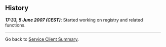 == History ==

'''''17:33, 5 June 2007 (CEST)''''': Started working on registry and related functions.


----
Go back to [[Summer of Code 2007/Service Clients|Service Client Summary]].